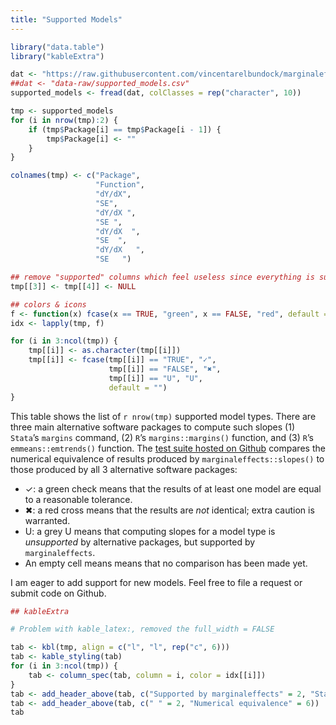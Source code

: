 ```yaml
---
title: "Supported Models"
---
```


```r
library("data.table")
library("kableExtra")

dat <- "https://raw.githubusercontent.com/vincentarelbundock/marginaleffects/main/data-raw/supported_models.csv"
##dat <- "data-raw/supported_models.csv"
supported_models <- fread(dat, colClasses = rep("character", 10))

tmp <- supported_models
for (i in nrow(tmp):2) {
    if (tmp$Package[i] == tmp$Package[i - 1]) {
        tmp$Package[i] <- ""
    }
}

colnames(tmp) <- c("Package",
                   "Function",
                   "dY/dX",
                   "SE",
                   "dY/dX ",
                   "SE ",
                   "dY/dX  ",
                   "SE  ",
                   "dY/dX   ",
                   "SE   ")

## remove "supported" columns which feel useless since everything is supported
tmp[[3]] <- tmp[[4]] <- NULL

## colors & icons
f <- function(x) fcase(x == TRUE, "green", x == FALSE, "red", default = "gray")
idx <- lapply(tmp, f)

for (i in 3:ncol(tmp)) {
    tmp[[i]] <- as.character(tmp[[i]])
    tmp[[i]] <- fcase(tmp[[i]] == "TRUE", "✓",
                      tmp[[i]] == "FALSE", "✖",
                      tmp[[i]] == "U", "U",
                      default = "")
}
```

This table shows the list of `r nrow(tmp)` supported model types. There are three main alternative software packages to compute such slopes (1) `Stata`'s `margins` command, (2) `R`'s `margins::margins()`  function, and (3) `R`'s `emmeans::emtrends()` function. The [test suite hosted on Github](https://github.com/vincentarelbundock/marginaleffects/tree/main/inst/tinytest) compares the numerical equivalence of results produced by `marginaleffects::slopes()` to those produced by all 3 alternative software packages:

* ✓: a green check means that the results of at least one model are equal to a reasonable tolerance.
* ✖: a red cross means that the results are *not* identical; extra caution is warranted.
* U: a grey U means that computing slopes for a model type is *unsupported* by alternative packages, but supported by `marginaleffects`.
* An empty cell means means that no comparison has been made yet.

I am eager to add support for new models. Feel free to file a request or submit code on Github.

```r
## kableExtra

# Problem with kable_latex:, removed the full_width = FALSE

tab <- kbl(tmp, align = c("l", "l", rep("c", 6)))
tab <- kable_styling(tab)
for (i in 3:ncol(tmp)) {
    tab <- column_spec(tab, column = i, color = idx[[i]])
}
tab <- add_header_above(tab, c("Supported by marginaleffects" = 2, "Stata" = 2, "margins" = 2, "emtrends" = 2))
tab <- add_header_above(tab, c(" " = 2, "Numerical equivalence" = 6))
tab
```
